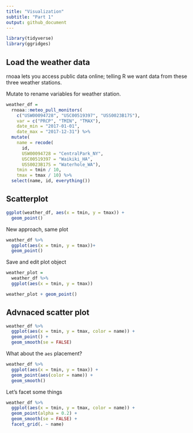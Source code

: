 ```yaml
---
title: "Visualization"
subtitle: "Part 1"
output: github_document
---
```


```r
library(tidyverse)
library(ggridges)
```

## Load the weather data

rnoaa lets you access public data online; telling R we want data from these three weather stations. 

Mutate to rename variables for weather station.

```r
weather_df = 
  rnoaa::meteo_pull_monitors(
    c("USW00094728", "USC00519397", "USS0023B17S"),
    var = c("PRCP", "TMIN", "TMAX"), 
    date_min = "2017-01-01",
    date_max = "2017-12-31") %>%
  mutate(
    name = recode(
      id, 
      USW00094728 = "CentralPark_NY", 
      USC00519397 = "Waikiki_HA",
      USS0023B17S = "Waterhole_WA"),
    tmin = tmin / 10,
    tmax = tmax / 10) %>%
  select(name, id, everything())
```

## Scatterplot 

```r
ggplot(weather_df, aes(x = tmin, y = tmax)) +
  geom_point()
```

New approach, same plot 

```r
weather_df %>% 
  ggplot(aes(x = tmin, y = tmax))+
  geom_point()
```

Save and edit plot object 

```r
weather_plot = 
  weather_df %>% 
  ggplot(aes(x = tmin, y = tmax))

weather_plot + geom_point()
```

## Advnaced scatter plot 

```r
weather_df %>% 
  ggplot(aes(x = tmin, y = tmax, color = name)) + 
  geom_point() + 
  geom_smooth(se = FALSE)
```

What about the `aes` placement?

```r
weather_df %>% 
  ggplot(aes(x = tmin, y = tmax)) + 
  geom_point(aes(color = name)) +
  geom_smooth()
```

Let's facet some things 

```r
weather_df %>% 
  ggplot(aes(x = tmin, y = tmax, color = name)) + 
  geom_point(alpha = 0.2) + 
  geom_smooth(se = FALSE) +
  facet_grid(. ~ name)
```

